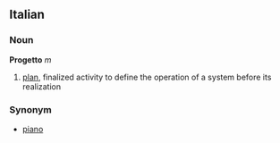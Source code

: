 ==Italian==
===Noun===
'''Progetto''' ''m''

# [[plan]], finalized activity to define the operation of a system before its realization 

===Synonym===
*[[piano]]